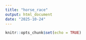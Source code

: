 ```yaml
---
title: "horse_race"
output: html_document
date: "2025-10-24"
---
```


```r
knitr::opts_chunk$set(echo = TRUE)
```

